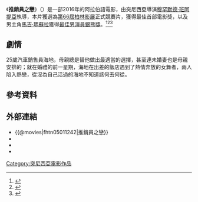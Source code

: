 {{Infobox Film
| name               = 推銷員之戀
| original_name      = {{lang|ar|نحبك هادي}}
| image              = Hedi film poster.jpg
| caption            = 
| director           = 穆罕默德·班阿提亞
| producer           = Dora Bouchoucha<br>Nadim Cheikhrouha<br>[[達頓兄弟|尚-皮耶·達頓]]<br />[[達頓兄弟|盧·達頓]]
| writer             = 穆罕默德·班阿提亞
| starring           = [[馬吉·瑪蘇拉|馬吉·瑪蘇拉]]
| music              = 
| cinematography     = Frédéric Noirhomme
| editing            = Azza Chaabouni
| production_company = 
| distributor        = 
| released           = {{Film date|2016|2|16|[[第66屆柏林影展|柏林影展]]|2016|3|14|突尼西亞|2016|8|5|台灣|df=yes}}
| runtime            = 94 分鐘
| country            = {{TUN}}<br>{{BEL}}<br>{{FRA}}
| language           = 阿拉伯語
| budget             = 
| gross              = 
| cn_name            = 
| hk_name            = 
| tw_name            = 推銷員之戀
}}
《'''推銷員之戀'''》（{{lang-ar|'''نحبك هادي'''}}）是一部2016年的阿拉伯語電影，由突尼西亞導演[[穆罕默德·班阿提亞|穆罕默德·班阿提亞]]執導，本片獲選為[[第66屆柏林影展|第66屆柏林影展]]正式競賽片，獲得最佳首部電影獎，以及男主角[[馬吉·瑪蘇拉|馬吉·瑪蘇拉]]獲得[[最佳男演員銀熊獎|最佳男演員銀熊獎]]。<ref name="Next9">{{cite web |url=http://www.berlinale.de/en/presse/pressemitteilungen/wettbewerb/wettbewerb-presse-detail_30356.html |title=Jan 11, 2016: Berlinale Competition 2016: Another nine films selected |accessdate=11 January 2016 |work=Berlinale |deadurl=yes |archiveurl=https://web.archive.org/web/20160112184813/http://www.berlinale.de/en/presse/pressemitteilungen/wettbewerb/wettbewerb-presse-detail_30356.html |archivedate=2016年1月12日 }}</ref><ref name="Variety">{{cite web |url=http://variety.com/2016/film/global/berlin-film-festival-competition-lineup-1201676845/ |title=Berlin Film Festival Adds Nine Films to Competition Lineup |accessdate=11 January 2016 |work=Variety |archive-date=2016-04-22 |archive-url=https://web.archive.org/web/20160422093131/http://variety.com/2016/film/global/berlin-film-festival-competition-lineup-1201676845/ |dead-url=no }}</ref><ref name="awards">{{cite web |url=https://www.berlinale.de/en/das_festival/preise_und_juries/preise_internationale_jury/index.html |title=Prizes of the International Jury |accessdate=20 February 2016 |work=Berlinale |archive-date=2018-02-13 |archive-url=https://web.archive.org/web/20180213193955/https://www.berlinale.de/en/das_festival/preise_und_juries/preise_internationale_jury/index.html |dead-url=no }}</ref>

== 劇情 ==
25歲汽車銷售員海地，母親總是替他做出最適當的選擇，甚至連未婚妻也是母親安排的；就在婚禮的前一星期，海地在出差的飯店遇到了熱情奔放的女舞者，兩人陷入熱戀，從沒為自己活過的海地不知道該何去何從。

== 參考資料 ==
{{reflist}}

==外部連結==
*{{@movies|fhtn05011242|推銷員之戀}}
*{{douban|title=赫迪}}
*{{Mtime|231467|赫迪}}
*{{imdb title|5011242|推銷員之戀}}

{{DEFAULTSORT:Hedi}}
[[Category:突尼西亞電影作品|Category:突尼西亞電影作品]]